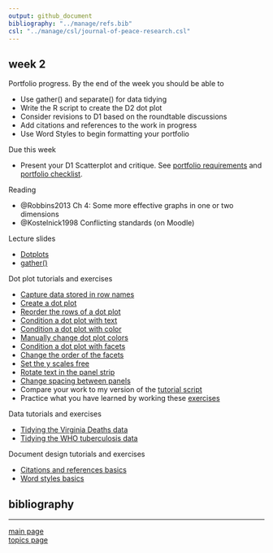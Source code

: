 ```yaml
---
output: github_document
bibliography: "../manage/refs.bib" 
csl: "../manage/csl/journal-of-peace-research.csl"
---
```



## week 2

Portfolio progress. By the end of the week you should be able to

- Use gather() and separate() for data tidying 
- Write the R script to create the D2 dot plot 
- Consider revisions to D1 based on the roundtable discussions 
- Add citations and references to the work in progress  
- Use Word Styles to begin formatting your portfolio  


Due this week 

- Present your D1 Scatterplot and critique. See [portfolio requirements](folio-01_portfolio-requirements.md) and [portfolio checklist](folio-02_portfolio-checklist.pdf). 




Reading

- @Robbins2013 Ch 4: Some more effective graphs in one or two dimensions
- @Kostelnick1998 Conflicting standards (on Moodle)





Lecture slides 

- [Dotplots](../slides/Le07-dot-plot-slides.pdf) 
- [gather()](../slides/Le08-illustrating-gather.pdf) 





Dot plot tutorials and exercises 

- [Capture data stored in row names](tut-0701_capture-row-name-data.md)  
- [Create a dot plot](tut-0702_create-dot-plot.md)  
- [Reorder the rows of a dot plot](tut-0703_reorder-rows.md)   
- [Condition a dot plot with text](tut-0704_condition-by-text.md)  
- [Condition a dot plot with color](tut-0705_condition-by-color.md)  
- [Manually change dot plot colors](tut-0706_manual-color.md)  
- [Condition a dot plot with facets](tut-0707_condition-facets.md)  
- [Change the order of the facets](tut-0708_order-facets.md)  
- [Set the y scales free](tut-0709_free-scales.md)  
- [Rotate text in the panel strip](tut-0710_rotate-strip-text.md)  
- [Change spacing between panels](tut-0711_change-panel-spacing.md)  
- Compare your work to my version of the [tutorial script](../practiceR/tut05_dotplot-basics.R)  
- Practice what you have learned by working these [exercises](tut-0712_dotplot-exercises.md) 



Data tutorials and exercises 

- [Tidying the Virginia Deaths data](tut-0801_tidying-data-01_VADeaths.md)
- [Tidying the WHO tuberculosis data](tut-0802_tidying-data-02_who-TB.md) 



Document design tutorials and exercises 

- [Citations and references basics](tut-1001_citations-references.md) 
- [Word styles basics](tut-1002_word-styles.md) 
 
 

## bibliography 

<div id="refs"></div>
  
---

[main page](../README.md)<br>
[topics page](../README-by-topic.md)
